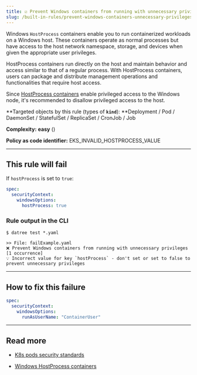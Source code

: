 ```yaml
---
title: ☑️ Prevent Windows containers from running with unnecessary privileges
slug: /built-in-rules/prevent-windows-containers-unnecessary-privileges
---
```



Windows `HostProcess` containers enable you to run containerized workloads on a Windows host. These containers operate as normal processes but have access to the host network namespace, storage, and devices when given the appropriate user privileges. 

HostProcess containers run directly on the host and maintain behavior and access similar to that of a regular process. With HostProcess containers, users can package and distribute management operations and functionalities that require host access.

Since [HostProcess containers](https://kubernetes.io/docs/tasks/configure-pod-container/create-hostprocess-pod) enable privileged access to the Windows node, it's recommended to disallow privileged access to the host.

**Targeted objects by this rule (types of **`kind`**): **Deployment / Pod / DaemonSet / StatefulSet / ReplicaSet / CronJob / Job

**Complexity:** **easy** (<Complexity/>)

**Policy as code identifier:** EKS_INVALID_HOSTPROCESS_VALUE

---

## This rule will fail

If `hostProcess` is set to `true`:

```yaml
spec:
  securityContext:
    windowsOptions:
      hostProcess: true
```

### Rule output in the CLI

```terminal
$ datree test *.yaml

>> File: failExample.yaml
❌ Prevent Windows containers from running with unnecessary privileges [1 occurrence]
💡 Incorrect value for key `hostProcess` - don't set or set to false to prevent unnecessary privileges
```

---

## How to fix this failure

```yaml
spec:
  securityContext:
    windowsOptions:
      runAsUserName: "ContainerUser"
```

---

## Read more

- [K8s pods security standards](https://kubernetes.io/docs/concepts/security/pod-security-standards/)

- [Windows HostProcess containers](https://kubernetes.io/blog/2021/08/16/windows-hostprocess-containers/)